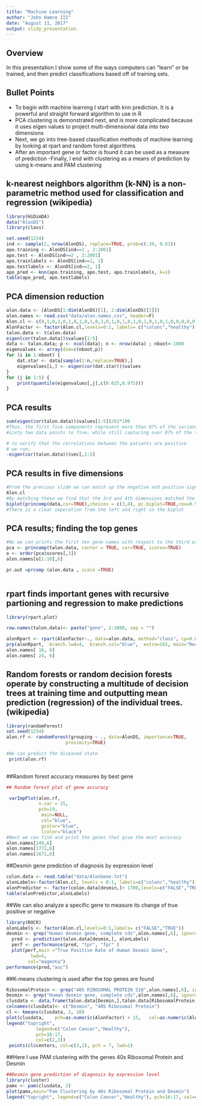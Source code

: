 ```yaml
---
title: "Machine Learning"
author: "John Hamre III"
date: "August 11, 2017"
output: slidy_presentation
---
```


## Overview

In this presentation I show some of the ways computers can "learn" or be trained, and then predict classifications based off of training sets.

## Bullet Points

- To begin with machine learning I start with knn prediction. It is a powerful and straight forward algorithm to use in R
- PCA clustering is demonstrated next, and is more complicated because it uses eigen values to project multi-dimensional data into two dimensions
- Next, we go into tree-based classification methods of machine learning by looking at rpart and random forest algorithms 
- After an important gene or factor is found it can be used as a measure of prediction
-Finally, I end with clustering as a means of prediction by using k-means and PAM clustering

## k-nearest neighbors algorithm (k-NN) is a non-parametric method used for classification and regression (wikipedia)

```r

library(HiDimDA)
data("AlonDS")
library(class)

set.seed(1234)
ind <- sample(2, nrow(AlonDS), replace=TRUE, prob=c(.39, 0.61))
apo.training <- AlonDS[ind==1 , 2:2001]
apo.test <- AlonDS[ind==2 , 2:2001]
apo.trainlabels <- AlonDS[ind==1, 1]
apo.testlabels <- AlonDS[ind==2, 1]
apo_pred <- knn(apo.training, apo.test, apo.trainlabels, k=1)
table(apo_pred, apo.testlabels)

```

## PCA dimension reduction

```r
alon.data <- (AlonDS[1:dim(AlonDS)[1], 2:dim(AlonDS)[2]])
alon.names <- read.csv("data/alon.names.csv", header=F)
Alon.cl <- c(0,1,0,1,0,1,0,1,0,1,0,1,0,1,0,1,0,1,0,1,0,1,0,1,0,0,0,0,0,0,0,0,0,0,0,0,0,0,1,0,0,1,1,0,0,0,0,1,0,1,1,0,0,1,1,0,0,0,0,1,0,1)
AlonFactor <- factor(Alon.cl,levels=0:1, labels= c("colonc","healthy"))
talon.data <- t(alon.data)
eigen(cor(talon.data))$values[1:5]
data <- talon.data; p <- ncol(data); n <- nrow(data) ; nboot<-1000
eigenvalues <- array(dim=c(nboot,p))
for (i in 1:nboot) {
    dat.star <- data[sample(1:n,replace=TRUE),]
    eigenvalues[i,] <- eigen(cor(dat.star))$values
}
for (j in 1:5) {
    print(quantile(eigenvalues[,j],c(0.025,0.975)))
}


```

## PCA results

```r
sum(eigen(cor(talon.data))$values[1:5])/62*100
#Thus, the first five components represent more than 87% of the variance in the data. The data can allow for a reduction in dimensions from 
#sixty two data points to five, while still capturing over 87% of the total variance

# to verify that the correlations between the patients are positive
# we run;
-eigen(cor(talon.data))$vec[,1:5]


```


## PCA results in five dimensions
```r
#From the previous slide we can match up the negative and positive signs with what we actually observed and express as;
Alon.cl
#By matching these we find that the 3rd and 4th dimensions matched the real data best. We can plot these with a biplot to show vectors
biplot(princomp(data,cor=TRUE),choices = c(3,4), pc.biplot=TRUE,cex=0.5,expand=0.8, main = "PCA Clustering of Alon et al. Data")
#There is a clear seperation from the left and right in the biplot

```

## PCA results; finding the top genes 
```r
#No we can prints the first ten gene names with respect to the third principal comonent to find out what the main genes of differentiating diseased and healthy state
pca <- princomp(talon.data, center = TRUE, cor=TRUE, scores=TRUE) 
o <- order(pca$scores[,3]) 
alon.names[o[1:10],6] 

pr.out =prcomp (alon.data , scale =TRUE)



```

## rpart finds important genes with recursive partioning and regression to make predictions 
```r

library(rpart.plot)

row.names(talon.data)<- paste("gene", 1:2000, sep = "") 

alonRpart <- rpart(AlonFactor~., data=alon.data, method="class", cp=0.001) 
prp(alonRpart,  branch.lwd=4,  branch.col="blue",  extra=101, main="Recursive Partitioning and Regression Tree of Alon et al Data") 
alon.names[ 16, 6]
alon.names[ 24, 6]


```
## Random forests or random decision forests operate by constructing a multitude of decision trees at training time and outputting mean prediction (regression) of the individual trees. (wikipedia)
```r
library(randomForest)
set.seed(1234)
alon.rf <- randomForest(grouping ~ ., data=AlonDS, importance=TRUE,
                      proximity=TRUE)

#We can predict the diseased state
 print(alon.rf)
 
```

##Random forest accuracy measures by best gene
```r
 
## Random forest plot of gene accuracy 

 varImpPlot(alon.rf,
            n.var = 25,
            pch=19,
             main=NULL,
             col="blue",
             gcolor="blue",
             lcolor="black")
#Next we can find and print the genes that give the most accuracy
alon.names[249,6]
alon.names[1772,6]
alon.names[1671,6]

```

##Desmin gene prediction of diagnosis by expression level

```r

colon.data <- read.table("data/AlonGene.txt")
alonLabels<-factor(Alon.cl, levels = 0:1, labels=c("colonc","healthy"));desmin <- grep("Human desmin gene, complete cds",alon.names[,6], ignore.case = TRUE)
alonPredictor <- factor(colon.data[desmin,]> 1700,levels=c("FALSE","TRUE"), labels=c("colonc","healthy"))
table(alonPredictor,alonLabels)

```

##We can also analyze a specific gene to measure its change of true positive or negative
```r

library(ROCR)
alonLabels <- factor(Alon.cl,levels=0:1,labels= c("FALSE","TRUE"))
desmin <- grep("Human desmin gene, complete cds",alon.names[,6], ignore.case = TRUE)
  pred <- prediction(talon.data[desmin,], alonLabels)
  perf <- performance(pred, "tpr", "fpr" )
  plot(perf,main ="True Positive Rate of Human Desmin Gene",
         lwd=4,
        col="magenta")
performance(pred,"auc")

```

##K-means clustering is used after the top genes are found
```r
RibosomalProtein <- grep("40S RIBOSOMAL PROTEIN S18",alon.names[,6], ignore.case = TRUE)
Desmin <- grep("Human desmin gene, complete cds",alon.names[,6], ignore.case = TRUE)
clusdata <- data.frame(talon.data[Desmin,],talon.data[RibosomalProtein,])
colnames(clusdata)<- c("Desmin", "40S Ribosomal Protein")
cl <- kmeans(clusdata, 2, 10)
plot(clusdata,    pch=as.numeric(AlonFactor) + 15,   col=as.numeric(AlonFactor) + 1,main = "K-means Center of Desmin and 40s Ribosomal Protein Clustering")
legend("topright",
           legend=c("Colon Cancer","Healthy"),
           pch=16:17,
           col=c(2,3))
 points(cl$centers, col=c(3,2), pch = 7, lwd=1)

```
##Here I use PAM clustering with the genes 40s Ribosomal Protein and Desmin
```r
##Desmin gene prediction of diagnosis by expression level
library(cluster)
pamx <- pam(clusdata, 2)
plot(pamx,main="Pam Clustering by 40s Ribosomal Protein and Desmin")
legend("topright", legend=c("Colon Cancer","Healthy"), pch=16:17, col=c(2,3))
```

